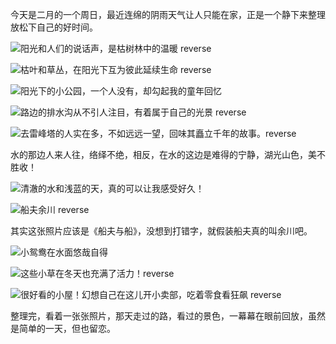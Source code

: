 
今天是二月的一个周日，最近连绵的阴雨天气让人只能在家，正是一个静下来整理放松下自己的好时间。

![阳光和人们的说话声，是枯树林中的温暖 reverse](./assets/枯树林.jpg)

![枯叶和草丛，在阳光下互为彼此延续生命 reverse](./assets/共同孕育.jpg)

![阳光下的小公园，一个人没有，却勾起我的童年回忆](./assets/宁静公园.jpg)

![路边的排水沟从不引人注目，有着属于自己的光景 reverse](./assets/排水渠的世界.jpg)

![去雷峰塔的人实在多，不如远远一望，回味其矗立千年的故事。reverse](./assets/望雷锋.jpg)

水的那边人来人往，络绎不绝，相反，在水的这边是难得的宁静，湖光山色，美不胜收！

![清澈的水和浅蓝的天，真的可以让我感受好久！](./assets/水天一色.jpg)

![船夫余川 reverse](./assets/船夫与船.jpg)

其实这张照片应该是《船夫与船》，没想到打错字，就假装船夫真的叫余川吧。

![小鸳鸯在水面悠哉自得](./assets/小鸳鸯的宁静.jpg)

![这些小草在冬天也充满了活力！reverse](./assets/一片阳光.jpg)

![很好看的小屋！幻想自己在这儿开小卖部，吃着零食看狂飙 reverse](./assets/小房子.jpg)

整理完，看着一张张照片，那天走过的路，看过的景色，一幕幕在眼前回放，虽然是简单的一天，但也留恋。
